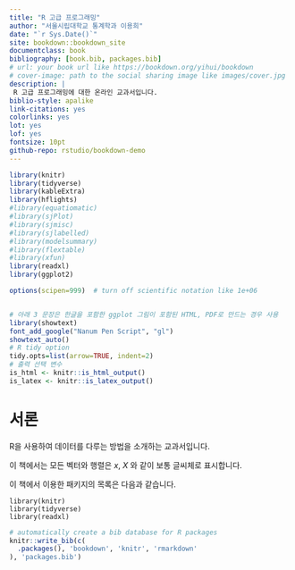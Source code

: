 ```yaml
--- 
title: "R 고급 프로그래밍"
author: "서울시립대학교 통계학과 이용희"
date: "`r Sys.Date()`"
site: bookdown::bookdown_site
documentclass: book
bibliography: [book.bib, packages.bib]
# url: your book url like https://bookdown.org/yihui/bookdown
# cover-image: path to the social sharing image like images/cover.jpg
description: |
 R 고급 프로그래밍에 대한 온라인 교과서입니다.
biblio-style: apalike
link-citations: yes
colorlinks: yes
lot: yes
lof: yes
fontsize: 10pt
github-repo: rstudio/bookdown-demo
---
```


```r
library(knitr)
library(tidyverse)
library(kableExtra)
library(hflights)
#library(equatiomatic)
#library(sjPlot)
#library(sjmisc)
#library(sjlabelled)
#library(modelsummary)
#library(flextable)
#library(xfun)
library(readxl)
library(ggplot2)

options(scipen=999)  # turn off scientific notation like 1e+06


# 아래 3 문장은 한글을 포함한 ggplot 그림이 포함된 HTML, PDF로 만드는 경우 사용
library(showtext)
font_add_google("Nanum Pen Script", "gl")
showtext_auto()
# R tidy option
tidy.opts=list(arrow=TRUE, indent=2)
# 출력 선택 변수 
is_html <- knitr::is_html_output()
is_latex <- knitr::is_latex_output()
```

# 서론 

R을 사용하여 데이터를 다루는 방법을 소개하는 교과서입니다.

이 책에서는 모든 벡터와 행렬은 $x$, $X$ 와 같이 보통 글씨체로 표시합니다.

이 책에서 이용한 패키지의 목록은 다음과 같습니다.

```
library(knitr)
library(tidyverse)
library(readxl)
```

```r
# automatically create a bib database for R packages
knitr::write_bib(c(
  .packages(), 'bookdown', 'knitr', 'rmarkdown'
), 'packages.bib')
```
